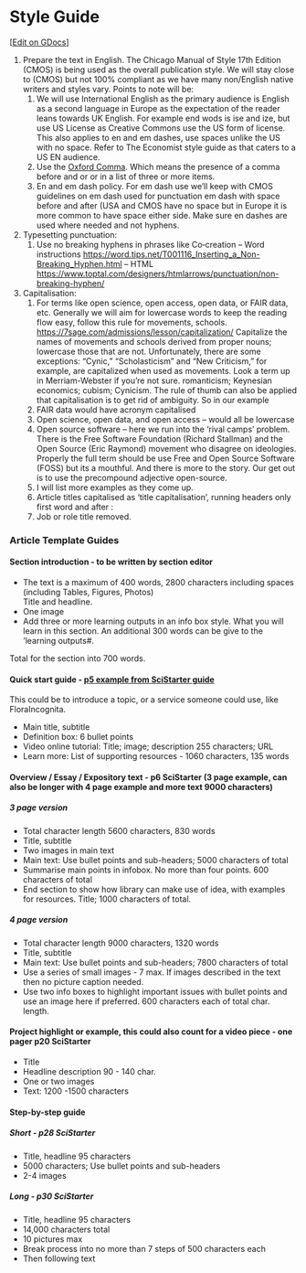 # Style Guide

\[[Edit on GDocs](https://drive.google.com/drive/folders/1LxoxOoPWMtRPa0S2PDPyUqAyVPfbPJyM)\]

1. Prepare the text in English. The Chicago Manual of Style 17th Edition (CMOS) is being used as the overall publication style. We will stay close to (CMOS) but not 100% compliant as we have many non/English native writers and styles vary. Points to note will be:  
   1. We will use International English as the primary audience is English as a second language in Europe as the expectation of the reader leans towards UK English. For example end wods is ise and ize, but use US License as Creative Commons use the US form of license. This also applies to en and em dashes, use spaces unlike the US with no space. Refer to The Economist style guide as that caters to a US EN audience.  
   2. Use the [Oxford Comma](https://cmosshoptalk.com/2020/02/11/oxford-chicago-and-the-serial-comma/). Which means the presence of a comma before and or or in a list of three or more items.  
   3. En and em dash policy. For em dash use we'll keep with CMOS guidelines on em dash used for punctuation em dash with space before and after (USA and CMOS have no space but in Europe it is more common to have space either side. Make sure en dashes are used where needed and not hyphens.  
2. Typesetting punctuation:  
   1. Use no breaking hyphens in phrases like Co‑creation – Word instructions [https://word.tips.net/T001116\_Inserting\_a\_Non-Breaking\_Hyphen.html](https://word.tips.net/T001116_Inserting_a_Non-Breaking_Hyphen.html) – HTML [https://www.toptal.com/designers/htmlarrows/punctuation/non-breaking-hyphen/](https://www.toptal.com/designers/htmlarrows/punctuation/non-breaking-hyphen/)  
3. Capitalisation:  
   1. For terms like open science, open access, open data, or FAIR data, etc. Generally we will aim for lowercase words to keep the reading flow easy, follow this rule for movements, schools. [https://7sage.com/admissions/lesson/capitalization/](https://7sage.com/admissions/lesson/capitalization/) Capitalize the names of movements and schools derived from proper nouns; lowercase those that are not. Unfortunately, there are some exceptions: “Cynic,” “Scholasticism” and “New Criticism,” for example, are capitalized when used as movements. Look a term up in Merriam-Webster if you're not sure. romanticism; Keynesian economics; cubism; Cynicism. The rule of thumb can also be applied that capitalisation is to get rid of ambiguity. So in our example  
   2. FAIR data would have acronym capitalised  
   3. Open science, open data, and open access – would all be lowercase  
   4. Open source software – here we run into the 'rival camps' problem. There is the Free Software Foundation (Richard Stallman) and the Open Source (Eric Raymond) movement who disagree on ideologies. Properly the full term should be use Free and Open Source Software (FOSS) but its a mouthful. And there is more to the story. Our get out is to use the precompound adjective open-source.  
   5. I will list more examples as they come up.  
   6. Article titles capitalised as 'title capitalisation', running headers only first word and after :  
   7. Job or role title removed.

### **Article Template Guides**

#### **Section introduction \- to be written by section editor**

* The text is a maximum of 400 words, 2800 characters including spaces (including Tables, Figures, Photos)  
  Title and headline.  
* One image  
* Add three or more learning outputs in an info box style. What you will learn in this section. An additional 300 words can be give to the 'learning outputs\#.

Total for the section into 700 words.

#### **Quick start guide \- [p5 example from SciStarter guide](http://media.scistarter.org/curated/The+Library+and+Community+Guide+to+Citizen+Science.pdf)**

This could be to introduce a topic, or a service someone could use, like FloraIncognita.

* Main title, subtitle  
* Definition box: 6 bullet points  
* Video online tutorial: Title; image; description 255 characters; URL  
* Learn more: List of supporting resources \- 1060 characters, 135 words

#### **Overview / Essay / Expository text \- p6 SciStarter (3 page example, can also be longer with 4 page example and more text 9000 characters)**

##### **3 page version**

* Total character length 5600 characters, 830 words  
* Title, subtitle  
* Two images in main text  
* Main text: Use bullet points and sub-headers; 5000 characters of total  
* Summarise main points in infobox. No more than four points. 600 characters of total  
* End section to show how library can make use of idea, with examples for resources. Title; 1000 characters of total.

##### **4 page version**

* Total character length 9000 characters, 1320 words  
* Title, subtitle  
* Main text: Use bullet points and sub-headers; 7800 characters of total  
* Use a series of small images \- 7 max. If images described in the text then no picture caption needed.  
* Use two info boxes to highlight important issues with bullet points and use an image here if preferred. 600 characters each of total char. length.

#### **Project highlight or example, this could also count for a video piece \- one pager p20 SciStarter**

* Title  
* Headline description 90 \- 140 char.  
* One or two images  
* Text: 1200 \-1500 characters

#### **Step-by-step guide**

##### **Short \- p28 SciStarter**

* Title, headline 95 characters  
* 5000 characters; Use bullet points and sub-headers  
* 2-4 images

##### **Long \- p30 SciStarter**

* Title, headline 95 characters  
* 14,000 characters total  
* 10 pictures max  
* Break process into no more than 7 steps of 500 characters each  
* Then following text

